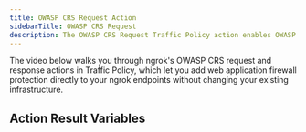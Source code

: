 ```yaml
---
title: OWASP CRS Request Action
sidebarTitle: OWASP CRS Request
description: The OWASP CRS Request Traffic Policy action enables OWASP CRS for use with ModSecurity or compatible web application firewalls.
---
```






The video below walks you through ngrok's OWASP CRS request and response actions in Traffic Policy, which let you add web application firewall protection directly to your ngrok endpoints without changing your existing infrastructure.

<YouTubeEmbed videoId="HHxj5VGFTEA" title="Block web attacks with ngrok's OWASP CRS Request" />

<ActionOverview />
<ActionConfig />
<ActionBehavior />
<ActionExamples />

## Action Result Variables

<ActionVariablesDescription />
<ActionVariables />
